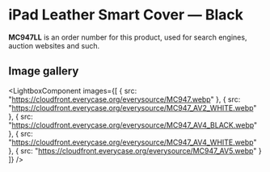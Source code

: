 
# iPad Leather Smart Cover — Black

<Callout type='info' emoji='👉🏻'>**MC947LL** is an order number for this product, used for search engines, auction websites and such.</Callout>

## Image gallery

<LightboxComponent
    images={[
      {
        src: "https://cloudfront.everycase.org/everysource/MC947.webp"
      },
      {
        src: "https://cloudfront.everycase.org/everysource/MC947_AV2_WHITE.webp"
      },
      {
        src: "https://cloudfront.everycase.org/everysource/MC947_AV4_BLACK.webp"
      },
      {
        src: "https://cloudfront.everycase.org/everysource/MC947_AV4_WHITE.webp"
      },
      {
        src: "https://cloudfront.everycase.org/everysource/MC947_AV5.webp"
      }
    ]}
  />

